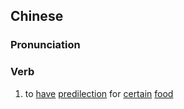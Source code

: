 ==Chinese==
{{zh-forms}}

===Pronunciation===
{{zh-pron
|m=shìshí
|c=si3 sik6
|cat=v
}}

===Verb===
{{zh-verb}}

# to [[have]] [[predilection]] for [[certain]] [[food]]